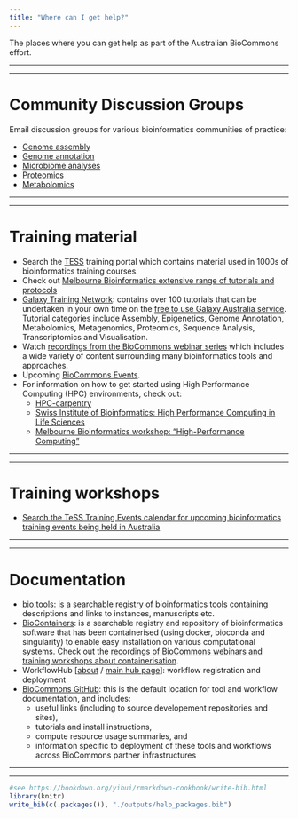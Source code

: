 ```yaml
---
title: "Where can I get help?"
---
```


The places where you can get help as part of the Australian BioCommons effort.

-----

-----

# Community Discussion Groups

Email discussion groups for various bioinformatics communities of practice:

- [Genome assembly](https://www.biocommons.org.au/genome-assembly-community)
- [Genome annotation](https://www.biocommons.org.au/genome-annotation-community)
- [Microbiome analyses](https://www.biocommons.org.au/microbiomeanalysis)
- [Proteomics](https://www.biocommons.org.au/proteomics)
- [Metabolomics](https://www.biocommons.org.au/metabolomics-community)

-----

-----

# Training material

- Search the [TESS](https://tess.elixir-europe.org/) training portal which contains material used in 1000s of bioinformatics training courses.
- Check out [Melbourne Bioinformatics extensive range of tutorials and protocols](https://www.melbournebioinformatics.org.au/tutorials/)
- [Galaxy Training Network](https://training.galaxyproject.org/training-material/): contains over 100 tutorials that can be undertaken in your own time on the [free to use Galaxy Australia service](https://usegalaxy.org.au/). Tutorial categories include Assembly, Epigenetics, Genome Annotation, Metabolomics, Metagenomics, Proteomics, Sequence Analysis, Transcriptomics and Visualisation.
- Watch [recordings from the BioCommons webinar series](https://www.youtube.com/channel/UC5WlFNBSfmt3e8Js8o2fFqQ) which includes a wide variety of content surrounding many bioinformatics tools and approaches.
- Upcoming [BioCommons Events](https://www.biocommons.org.au/events).
- For information on how to get started using High Performance Computing (HPC) environments, check out:
     - [HPC-carpentry](https://hpc-carpentry.github.io/hpc-intro/)
     - [Swiss Institute of Bioinformatics: High Performance Computing in Life Sciences](https://edu.sib.swiss/course/view.php?name=HPCel)
     - [Melbourne Bioinformatics workshop: "High-Performance Computing"](https://www.melbournebioinformatics.org.au/tutorials/tutorials/hpc/hpc/)

-----

-----

# Training workshops

- [Search the TeSS Training Events calendar for upcoming bioinformatics training events being held in Australia](https://tess.elixir-europe.org/events?q=australia)

-----

-----

# Documentation

- [bio.tools](https://bio.tools/): is a searchable registry of bioinformatics tools containing descriptions and links to instances, manuscripts etc.
- [BioContainers](https://biocontainers.pro/#/): is a searchable registry and repository of bioinformatics software that has been containerised (using docker, bioconda and singularity) to enable easy installation on various computational systems. Check out the [recordings of BioCommons webinars and training workshops about containerisation](https://www.youtube.com/c/AustralianBioCommons/search?query=containers).
- WorkflowHub [[about](https://about.workflowhub.eu/About-WorkflowHub/) / [main hub page](https://workflowhub.eu/)]: workflow registration and deployment
- [BioCommons GitHub](https://github.com/AustralianBioCommons): this is the default location for tool and workflow documentation, and includes:
    - useful links (including to source developement repositories and sites), 
    - tutorials and install instructions, 
    - compute resource usage summaries, and 
    - information specific to deployment of these tools and workflows across BioCommons partner infrastructures

-----

-----

```r
#see https://bookdown.org/yihui/rmarkdown-cookbook/write-bib.html
library(knitr)
write_bib(c(.packages()), "./outputs/help_packages.bib")
```
